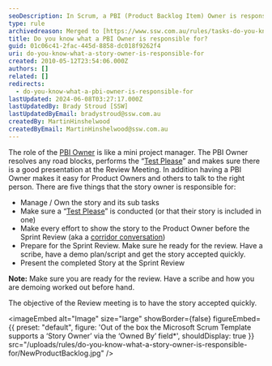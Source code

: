 ```yaml
---
seoDescription: In Scrum, a PBI (Product Backlog Item) Owner is responsible for managing their story, conducting tests, and preparing a presentation for the Sprint Review.
type: rule
archivedreason: Merged to [https://www.ssw.com.au/rules/tasks-do-you-know-that-every-user-story-should-have-an-owner](/rules/tasks-do-you-know-that-every-user-story-should-have-an-owner)
title: Do you know what a PBI Owner is responsible for?
guid: 01c06c41-2fac-445d-8858-dc018f9262f4
uri: do-you-know-what-a-story-owner-is-responsible-for
created: 2010-05-12T23:54:06.000Z
authors: []
related: []
redirects:
  - do-you-know-what-a-pbi-owner-is-responsible-for
lastUpdated: 2024-06-08T03:27:17.000Z
lastUpdatedBy: Brady Stroud [SSW]
lastUpdatedByEmail: bradystroud@ssw.com.au
createdBy: MartinHinshelwood
createdByEmail: MartinHinshelwood@ssw.com.au
---
```


The role of the [PBI Owner](/tasks-do-you-know-that-every-user-story-should-have-an-owner) is like a mini project manager. The PBI Owner resolves any road blocks, performs the “[Test Please](/done-do-you-know-when-to-do-a-test-please-in-scrum)” and makes sure there is a good presentation at the Review Meeting. In addition having a PBI Owner makes it easy for Product Owners and others to talk to the right person.
There are five things that the story owner is responsible for:

- Manage / Own the story and its sub tasks
- Make sure a “[Test Please](/done-do-you-know-when-to-do-a-test-please-in-scrum)” is conducted (or that their story is included in one)
- Make every effort to show the story to the Product Owner before the Sprint Review (aka a [corridor conversation](/corridor-conversations))
- Prepare for the Sprint Review. Make sure he ready for the review. Have a scribe, have a demo plan/script and get the story accepted quickly.
- Present the completed Story at the Sprint Review

**Note:** Make sure you are ready for the review. Have a scribe and how you are demoing worked out before hand.

The objective of the Review meeting is to have the story accepted quickly.


<imageEmbed
  alt="Image"
  size="large"
  showBorder={false}
  figureEmbed={{
    preset: "default",
    figure: 'Out of the box the Microsoft Scrum Template supports a ‘Story Owner’ via the ‘Owned By’ field*',
    shouldDisplay: true
  }}
  src="/uploads/rules/do-you-know-what-a-story-owner-is-responsible-for/NewProductBacklog.jpg"
/>

